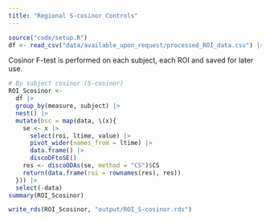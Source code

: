 ```yaml
---
title: "Regional S-cosinor Controls"
---
```


```r
source("code/setup.R")
df <- read_csv("data/available_upon_request/processed_ROI_data.csv") |> filter(dx == 0)
```

Cosinor F-test is performed on each subject, each ROI and saved for later use.

```r
# By subject cosinor (S-cosinor)
ROI_Scosinor <-
  df |>
  group_by(measure, subject) |>
  nest() |>
  mutate(bsc = map(data, \(x){
    se <- x |>
      select(roi, ltime, value) |>
      pivot_wider(names_from = ltime) |>
      data.frame() |>
      discoDFtoSE()
    res <- discoODAs(se, method = "CS")$CS
    return(data.frame(roi = rownames(res), res))
  })) |>
  select(-data)
summary(ROI_Scosinor)

write_rds(ROI_Scosinor, "output/ROI_S-cosinor.rds")
```
